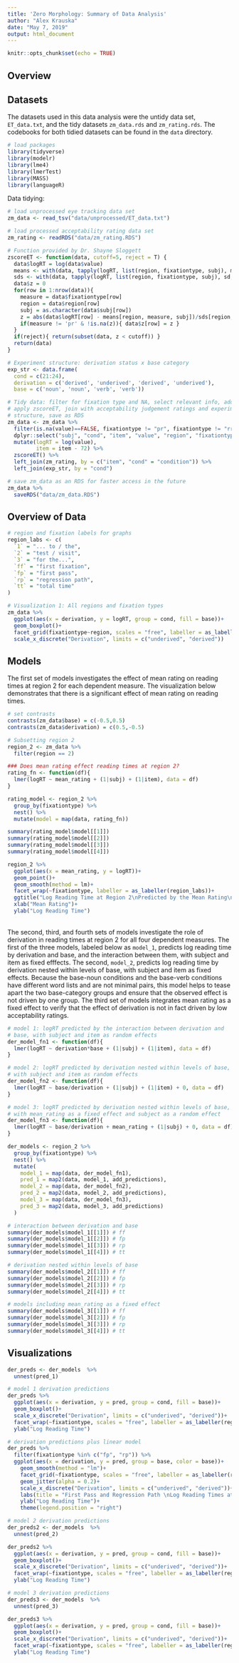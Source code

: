 ```yaml
---
title: 'Zero Morphology: Summary of Data Analysis'
author: "Alex Krauska"
date: "May 7, 2019"
output: html_document
---
```


```r
knitr::opts_chunk$set(echo = TRUE)
```

## Overview

## Datasets

The datasets used in this data analysis were the untidy data set, `ET_data.txt`, and the tidy datasets `zm_data.rds` and `zm_rating.rds`. The codebooks for both tidied datasets can be found in the `data` directory.

```r
# load packages
library(tidyverse)
library(modelr)
library(lme4)
library(lmerTest)
library(MASS)
library(languageR)
```

Data tidying:
```r
# load unprocessed eye tracking data set
zm_data <- read_tsv("data/unprocessed/ET_data.txt")

# load processed acceptability rating data set
zm_rating <- readRDS("data/zm_rating.RDS")

# Function provided by Dr. Shayne Sloggett
zscoreET <- function(data, cutoff=5, reject = T) {
  data$logRT = log(data$value)
  means <- with(data, tapply(logRT, list(region, fixationtype, subj), mean, na.rm = 1))
  sds <- with(data, tapply(logRT, list(region, fixationtype, subj), sd, na.rm = 1))
  data$z = 0
  for(row in 1:nrow(data)){
    measure = data$fixationtype[row]
    region = data$region[row]
    subj = as.character(data$subj[row])
    z = abs(data$logRT[row] - means[region, measure, subj])/sds[region, measure, subj]
    if(measure != 'pr' & !is.na(z)){ data$z[row] = z }
  }
  if(reject){ return(subset(data, z < cutoff)) }
  return(data)
}

# Experiment structure: derivation status x base category
exp_str <- data.frame(
  cond = c(21:24),
  derivation = c('derived', 'underived', 'derived', 'underived'),
  base = c('noun', 'noun', 'verb', 'verb'))

# Tidy data: filter for fixation type and NA, select relevant info, add logRT, 
# apply zscoreET, join with acceptability judgement ratings and experiment 
# structure, save as RDS
zm_data <- zm_data %>% 
  filter(is.na(value)==FALSE, fixationtype != "pr", fixationtype != "rr") %>% 
  dplyr::select("subj", "cond", "item", "value", "region", "fixationtype") %>% 
  mutate(logRT = log(value),
         item = item - 72) %>% 
  zscoreET() %>%
  left_join(zm_rating, by = c("item", "cond" = "condition")) %>% 
  left_join(exp_str, by = "cond")

# save zm_data as an RDS for faster access in the future
zm_data %>% 
  saveRDS("data/zm_data.RDS")
```

## Overview of Data
```r
# region and fixation labels for graphs
region_labs <- c(
  `1` = "... to / the",
  `2` = "test / visit",
  `3` = "for the...",
  `ff` = "first fixation",
  `fp` = "first pass",
  `rp` = "regression path",
  `tt` = "total time"
)

# Visualization 1: All regions and fixation types
zm_data %>% 
  ggplot(aes(x = derivation, y = logRT, group = cond, fill = base))+
  geom_boxplot()+
  facet_grid(fixationtype~region, scales = "free", labeller = as_labeller(region_labs))+
  scale_x_discrete("Derivation", limits = c("underived", "derived"))
```

## Models

The first set of models investigates the effect of mean rating on reading times at region 2 for each dependent measure. The visualization below demonstrates that there is a significant effect of mean rating on reading times.
```r
# set contrasts
contrasts(zm_data$base) = c(-0.5,0.5)
contrasts(zm_data$derivation) = c(0.5,-0.5)

# Subsetting region 2
region_2 <- zm_data %>% 
  filter(region == 2)

### Does mean rating effect reading times at region 2?
rating_fn <- function(df){
  lmer(logRT ~ mean_rating + (1|subj) + (1|item), data = df)
}

rating_model <- region_2 %>%
  group_by(fixationtype) %>% 
  nest() %>% 
  mutate(model = map(data, rating_fn))

summary(rating_model$model[[1]])
summary(rating_model$model[[2]])
summary(rating_model$model[[3]])
summary(rating_model$model[[4]])

region_2 %>% 
  ggplot(aes(x = mean_rating, y = logRT))+
  geom_point()+
  geom_smooth(method = lm)+
  facet_wrap(~fixationtype, labeller = as_labeller(region_labs))+
  ggtitle("Log Reading Time at Region 2\nPredicted by the Mean Rating\nfor Four Fixation Types")+
  xlab("Mean Rating")+
  ylab("Log Reading Time")

```
<br>
The second, third, and fourth sets of models investigate the role of derivation in reading times at region 2 for all four dependent measures. The first of the three models, labeled below as `model_1`, predicts log reading time by derivation and base, and the interaction between them, with subject and item as fixed efffects. The second, `model_2`, predicts log reading time by derivation nested within levels of base, with subject and item as fixed effects. Because the base-noun conditions and the base-verb conditions have different word lists and are not minimal pairs, this model helps to tease apart the two base-category groups and ensure that the observed effect is not driven by one group. The third set of models integrates mean rating as a fixed effect to verify that the effect of derivation is not in fact driven by low acceptability ratings.

```r
# model 1: logRT predicted by the interaction between derivation and
# base, with subject and item as random effects
der_model_fn1 <- function(df){
  lmer(logRT ~ derivation*base + (1|subj) + (1|item), data = df)
}

# model 2: logRT predicted by derivation nested within levels of base,
# with subject and item as random effects
der_model_fn2 <- function(df){
  lmer(logRT ~ base/derivation + (1|subj) + (1|item) + 0, data = df)
}

# model 3: logRT predicted by derivation nested within levels of base,
# with mean_rating as a fixed effect and subject as a random effect
der_model_fn3 <- function(df){
  lmer(logRT ~ base/derivation + mean_rating + (1|subj) + 0, data = df)
}

der_models <- region_2 %>%
  group_by(fixationtype) %>% 
  nest() %>% 
  mutate(
    model_1 = map(data, der_model_fn1),
    pred_1 = map2(data, model_1, add_predictions),
    model_2 = map(data, der_model_fn2),
    pred_2 = map2(data, model_2, add_predictions),
    model_3 = map(data, der_model_fn3),
    pred_3 = map2(data, model_3, add_predictions)
  )

# interaction between derivation and base
summary(der_models$model_1[[1]]) # ff
summary(der_models$model_1[[2]]) # fp
summary(der_models$model_1[[3]]) # rp
summary(der_models$model_1[[4]]) # tt

# derivation nested within levels of base
summary(der_models$model_2[[1]]) # ff
summary(der_models$model_2[[2]]) # fp
summary(der_models$model_2[[3]]) # rp
summary(der_models$model_2[[4]]) # tt

# models including mean_rating as a fixed effect
summary(der_models$model_3[[1]]) # ff
summary(der_models$model_3[[2]]) # fp
summary(der_models$model_3[[3]]) # rp
summary(der_models$model_3[[4]]) # tt

```

## Visualizations
```r
der_preds <- der_models  %>% 
  unnest(pred_1)

# model 1 derivation predictions
der_preds %>%
  ggplot(aes(x = derivation, y = pred, group = cond, fill = base))+
  geom_boxplot()+
  scale_x_discrete("Derivation", limits = c("underived", "derived"))+
  facet_wrap(~fixationtype, scales = "free", labeller = as_labeller(region_labs))+
  ylab("Log Reading Time")

# derivation predictions plus linear model
der_preds %>% 
  filter(fixationtype %in% c("fp", "rp")) %>% 
  ggplot(aes(x = derivation, y = pred, group = base, color = base))+
    geom_smooth(method = "lm")+
    facet_grid(~fixationtype, scales = "free", labeller = as_labeller(region_labs))+
    geom_jitter(alpha = 0.2)+
    scale_x_discrete("Derivation", limits = c("underived", "derived"))+
    labs(title = "First Pass and Regression Path \nLog Reading Times at the Critical Region \nControlling for Subject and Item")+
    ylab("Log Reading Time")+
    theme(legend.position = "right")

# model 2 derivation predictions
der_preds2 <- der_models  %>% 
  unnest(pred_2)

der_preds2 %>%
  ggplot(aes(x = derivation, y = pred, group = cond, fill = base))+
  geom_boxplot()+
  scale_x_discrete("Derivation", limits = c("underived", "derived"))+
  facet_wrap(~fixationtype, scales = "free", labeller = as_labeller(region_labs))+
  ylab("Log Reading Time")

# model 3 derivation predictions
der_preds3 <- der_models  %>% 
  unnest(pred_3)

der_preds3 %>%
  ggplot(aes(x = derivation, y = pred, group = cond, fill = base))+
  geom_boxplot()+
  scale_x_discrete("Derivation", limits = c("underived", "derived"))+
  facet_wrap(~fixationtype, scales = "free", labeller = as_labeller(region_labs))+
  ylab("Log Reading Time")
```

